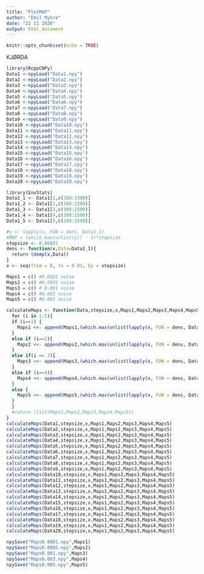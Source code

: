 ```yaml
---
title: "PlotMAP"
author: "Emil Myhre"
date: "22 11 2020"
output: html_document
---
```


```r
knitr::opts_chunk$set(echo = TRUE)
```

KJØRDA 

```r
library(RcppCNPy)
Data1 <-npyLoad("Data1.npy")
Data2 <-npyLoad("Data2.npy")
Data3 <-npyLoad("Data3.npy")
Data4 <-npyLoad("Data4.npy")
Data5 <-npyLoad("Data5.npy")
Data6 <-npyLoad("Data6.npy")
Data7 <-npyLoad("Data7.npy")
Data8 <-npyLoad("Data8.npy")
Data9 <-npyLoad("Data9.npy")
Data10 <-npyLoad("Data10.npy")
Data11 <-npyLoad("Data11.npy")
Data12 <-npyLoad("Data12.npy")
Data13 <-npyLoad("Data13.npy")
Data14 <-npyLoad("Data14.npy")
Data15 <-npyLoad("Data15.npy")
Data16 <-npyLoad("Data16.npy")
Data17 <-npyLoad("Data17.npy")
Data18 <-npyLoad("Data18.npy")
Data19 <-npyLoad("Data19.npy")
Data20 <-npyLoad("Data20.npy")
```


```r
library(EnvStats)
Data1_1 <- Data1[1,c(300:1500)]
Data1_2 <- Data1[2,c(300:1500)]
Data1_3 <- Data1[3,c(300:1500)]
Data1_4 <- Data1[4,c(300:1500)]
Data1_5 <- Data1[5,c(300:1500)]

#y <- lapply(x, FUN = dens, Data1_1)
#MAP = (which.max(unlist(y)) - 1)*stepsize
stepsize <- 0.00001
dens <- function(x,Data=Data1_1){
  return (demp(x,Data))
}
x <- seq(from = 0, to = 0.01, by = stepsize)

Maps1 = c() #0.0001 noise
Maps2 = c() #0.0005 noise
Maps3 = c() # 0.001 noise
Maps4 = c() #0.003 noise
Maps5 = c() #0.005 noise

calculateMaps <- function(Data,stepsize,x,Maps1,Maps2,Maps3,Maps4,Maps5){
  for (i in 1:5){ 
  if (i==1) {
    Maps1 <<- append(Maps1,(which.max(unlist(lapply(x, FUN = dens, Data[i,c(300:1500)]))) - 1)*stepsize)
  }
  else if (i==2){
    Maps2 <<- append(Maps2,(which.max(unlist(lapply(x, FUN = dens, Data[i,c(300:1500)]))) - 1)*stepsize)
  }
  else if(i == 3){
    Maps3 <<- append(Maps3,(which.max(unlist(lapply(x, FUN = dens, Data[i,c(300:1500)]))) - 1)*stepsize)
  }
  else if (i==4){
    Maps4 <<- append(Maps4,(which.max(unlist(lapply(x, FUN = dens, Data[i,c(300:1500)]))) - 1)*stepsize)
  }
  else {
    Maps5 <<- append(Maps5,(which.max(unlist(lapply(x, FUN = dens, Data[i,c(300:1500)]))) - 1)*stepsize)
  }
  }
  #return (list(Maps1,Maps2,Maps3,Maps4,Maps5))
}
calculateMaps(Data1,stepsize,x,Maps1,Maps2,Maps3,Maps4,Maps5)
calculateMaps(Data2,stepsize,x,Maps1,Maps2,Maps3,Maps4,Maps5)
calculateMaps(Data3,stepsize,x,Maps1,Maps2,Maps3,Maps4,Maps5)
calculateMaps(Data4,stepsize,x,Maps1,Maps2,Maps3,Maps4,Maps5)
calculateMaps(Data5,stepsize,x,Maps1,Maps2,Maps3,Maps4,Maps5)
calculateMaps(Data6,stepsize,x,Maps1,Maps2,Maps3,Maps4,Maps5)
calculateMaps(Data7,stepsize,x,Maps1,Maps2,Maps3,Maps4,Maps5)
calculateMaps(Data8,stepsize,x,Maps1,Maps2,Maps3,Maps4,Maps5)
calculateMaps(Data9,stepsize,x,Maps1,Maps2,Maps3,Maps4,Maps5)
calculateMaps(Data10,stepsize,x,Maps1,Maps2,Maps3,Maps4,Maps5)
calculateMaps(Data11,stepsize,x,Maps1,Maps2,Maps3,Maps4,Maps5)
calculateMaps(Data12,stepsize,x,Maps1,Maps2,Maps3,Maps4,Maps5)
calculateMaps(Data13,stepsize,x,Maps1,Maps2,Maps3,Maps4,Maps5)
calculateMaps(Data14,stepsize,x,Maps1,Maps2,Maps3,Maps4,Maps5)
calculateMaps(Data15,stepsize,x,Maps1,Maps2,Maps3,Maps4,Maps5)
calculateMaps(Data16,stepsize,x,Maps1,Maps2,Maps3,Maps4,Maps5)
calculateMaps(Data17,stepsize,x,Maps1,Maps2,Maps3,Maps4,Maps5)
calculateMaps(Data18,stepsize,x,Maps1,Maps2,Maps3,Maps4,Maps5)
calculateMaps(Data19,stepsize,x,Maps1,Maps2,Maps3,Maps4,Maps5)
calculateMaps(Data20,stepsize,x,Maps1,Maps2,Maps3,Maps4,Maps5)

npySave("Maps0.0001.npy",Maps1)
npySave("Maps0.0005.npy",Maps2)
npySave("Maps0.001.npy",Maps3)
npySave("Maps0.003.npy",Maps4)
npySave("Maps0.005.npy",Maps5)
```

